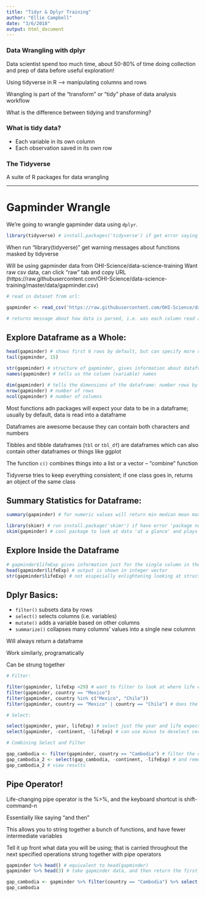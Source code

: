 ```yaml
---
title: "Tidyr & Dplyr Training"
author: "Ellie Campbell"
date: "3/6/2018"
output: html_document
---
```



### Data Wrangling with dplyr


Data scientist spend too much time, about 50-80% of time doing collection and prep of data before useful exploration! 

Using tidyverse in R --> manipulating columns and rows

Wrangling is part of the "transform" or "tidy" phase of data analysis workflow

What is the difference between tidying and transforming?

### What is tidy data?

* Each variable in its own column
* Each observation saved in its own row

### The Tidyverse

A suite of R packages for data wrangling



***

# Gapminder Wrangle

We're going to wrangle gapminder data using `dplyr`.

```r
library(tidyverse) # install.packages('tidyverse') if get error saying package not found when this is run
```

When run "library(tidyverse)" get warning messages about functions masked by tidyverse

Will be using gapminder data from OHI-Science/data-science-training
Want raw csv data, can click "raw" tab and copy URL (https://raw.githubusercontent.com/OHI-Science/data-science-training/master/data/gapminder.csv)


```r
# read in dataset from url:

gapminder <- read_csv('https://raw.githubusercontent.com/OHI-Science/data-science-training/master/data/gapminder.csv')

# returns message about how data is parsed, i.e. was each column read as a string or as an integer, or as a double
```


## Explore Dataframe as a Whole:
```r
head(gapminder) # shows first 6 rows by default, but can specify more rows by including an additional parameter
tail(gapminder, 15)

str(gapminder) # structure of gapminder, gives information about dataframe; helpful to see what class each variable is so can determine whether can use different types of functions
names(gapminder) # tells us the column (variable) names

dim(gapminder) # tells the dimensions of the dataframe: number rows by number of columns
nrow(gapminder) # number of rows
ncol(gapminder) # number of columns

```


Most functions adn packages will expect your data to be in a dataframe; usually by default, data is read into a dataframe

Dataframes are awesome because they can contain both characters and numbers

Tibbles and tibble dataframes (`tbl` or `tbl_df`) are dataframes which can also contain other dataframes or things like ggplot

The function `c()` combines things into a list or a vector -- "combine" function

Tidyverse tries to keep everything consistent; if one class goes in, returns an object of the same class


## Summary Statistics for Dataframe:
```r
summary(gapminder) # for numeric values will return min median mean max and quartiles; for character vars will tell you it is a character class an the length

library(skimr) # run install.package('skimr') if have error 'package not found'
skim(gapminder) # cool package to look at data 'at a glance' and plays nicely with other tidyverse packages


```

## Explore Inside the Dataframe

```r
# gapminder$lifeExp gives information just for the single column in the dataframe, called "lifeExp" -- returns the entire column...
head(gapminder$lifeExp) # output is shown in integer vector
str(gapminder$lifeExp) # not esspecially enlightening looking at structure of just one column...
```


## Dplyr Basics:

* `filter()` subsets data by rows
* `select()` selects columns (i.e. variables)
* `mutate()` adds a variable based on other columns
* `summarize()` collapses many columns' values into a single new columnn

Will always return a dataframe

Work similarly, programatically

Can be strung together

```r

# Filter:

filter(gapminder, lifeExp <29) # want to filter to look at where life expectancy is less than 29 years old; filter based on condition specified in second arguement of the function
filter(gapminder, country == "Mexico")
filter(gapminder, country %in% c("Mexico", "Chile"))
filter(gapminder, country == "Mexico" | country == "Chile") # does the same thing as above

# Select:

select(gapminder, year, lifeExp) # select just the year and life expectancy columns
select(gapminder, -continent, -lifeExp) # can use minus to deselect certain columns

# Combining Select and Filter

gap_cambodia <- filter(gapminder, country == "Cambodia") # filter the country from Cambodia 
gap_cambodia_2 <- select(gap_cambodia, -continent, -lifeExp) # and remove continent and life expectancy columns..
gap_cambodia_2 # view results

```

## Pipe Operator!

Life-changing pipe operator is the %>%, and the keyboard shortcut is shift-command-n

Essentially like saying "and then"

This allows you to string together a bunch of functions, and have fewer intermediate variables

Tell it up front what data you will be using; that is carried throughout the next specified operations strung together with pipe operators

```r
gapminder %>% head() # equivalent to head(gapminder)
gapminder %>% head(3) # take gapminder data, and then return the first three rows; no longer need to specify the datam, because that is announced up front

gap_cambodia <- gapminder %>% filter(country == "Cambodia") %>% select(-continent, -lifeExp) # this is same as what we did above, but is cleaner since data is announced upfront and then operations are chained
gap_cambodia
```





